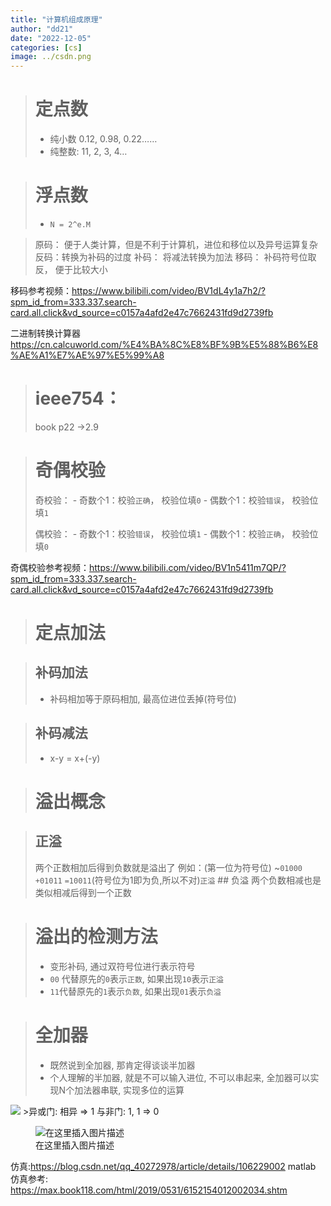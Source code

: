 ```yaml
---
title: "计算机组成原理"
author: "dd21"
date: "2022-12-05" 
categories: [cs]
image: ../csdn.png
---
```



> # 定点数
> - 纯小数 0.12, 0.98, 0.22......
> - 纯整数: 11, 2, 3, 4...

># 浮点数
> - `N = 2^e.M`


>原码： 便于人类计算，但是不利于计算机，进位和移位以及异号运算复杂
>反码：转换为补码的过度
>补码： 将减法转换为加法
>移码： 补码符号位取反， 便于比较大小

移码参考视频：[https://www.bilibili.com/video/BV1dL4y1a7h2/?spm_id_from=333.337.search-card.all.click&vd_source=c0157a4afd2e47c7662431fd9d2739fb](https://www.bilibili.com/video/BV1dL4y1a7h2/?spm_id_from=333.337.search-card.all.click&vd_source=c0157a4afd2e47c7662431fd9d2739fb)


二进制转换计算器[https://cn.calcuworld.com/%E4%BA%8C%E8%BF%9B%E5%88%B6%E8%AE%A1%E7%AE%97%E5%99%A8](https://cn.calcuworld.com/%E4%BA%8C%E8%BF%9B%E5%88%B6%E8%AE%A1%E7%AE%97%E5%99%A8)

># ieee754：
> book   p22 ->2.9

># 奇偶校验
> 奇校验：
>  - 奇数个1：校验`正确`， 校验位填`0`
>  - 偶数个1：校验`错误`， 校验位填`1`
> 
> 偶校验：
> - 奇数个1：校验`错误`， 校验位填`1`
> - 偶数个1：校验`正确`， 校验位填`0`

奇偶校验参考视频：[https://www.bilibili.com/video/BV1n5411m7QP/?spm_id_from=333.337.search-card.all.click&vd_source=c0157a4afd2e47c7662431fd9d2739fb](https://www.bilibili.com/video/BV1n5411m7QP/?spm_id_from=333.337.search-card.all.click&vd_source=c0157a4afd2e47c7662431fd9d2739fb)

> # 定点加法

> ## 补码加法
> - 补码相加等于原码相加, 最高位进位丢掉(符号位)


>## 补码减法
>- x-y = x+(-y)

># 溢出概念

> ## 正溢
两个正数相加后得到负数就是溢出了
例如：(第一位为符号位)
 ~`01000`
`+01011`
`=10011`(符号位为1即为负,所以不对)`正溢`
> ## 负溢
>两个负数相减也是类似相减后得到一个正数
>

># 溢出的检测方法
> - 变形补码, 通过双符号位进行表示符号
> - `00` 代替原先的`0`表示`正数`, 如果出现`10`表示`正溢`
> - `11`代替原先的`1`表示`负数`, 如果出现`01`表示`负溢`

> # 全加器
> - 既然说到全加器, 那肯定得谈谈半加器
> - 个人理解的半加器, 就是不可以输入进位, 不可以串起来, 全加器可以实现N个加法器串联, 实现多位的运算

![](https://img-blog.csdnimg.cn/6c10265ae6334ca9a00dd4adaa65dc9a.png)
>异或门: 相异 => 1
与非门: 1, 1  => 0

![在这里插入图片描述](https://img-blog.csdnimg.cn/be78eedbefec4c2f8a17a9e31e62ff78.png)



仿真:[https://blog.csdn.net/qq_40272978/article/details/106229002](https://blog.csdn.net/qq_40272978/article/details/106229002)
matlab 仿真参考: [https://max.book118.com/html/2019/0531/6152154012002034.shtm](https://max.book118.com/html/2019/0531/6152154012002034.shtm)


